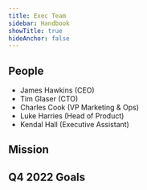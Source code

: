 ```yaml
---
title: Exec Team
sidebar: Handbook
showTitle: true
hideAnchor: false
---
```


## People

- James Hawkins (CEO)
- Tim Glaser (CTO)
- Charles Cook (VP Marketing & Ops)
- Luke Harries (Head of Product)
- Kendal Hall (Executive Assistant)

## Mission

<Mission />

## Q4 2022 Goals

<Objectives />
